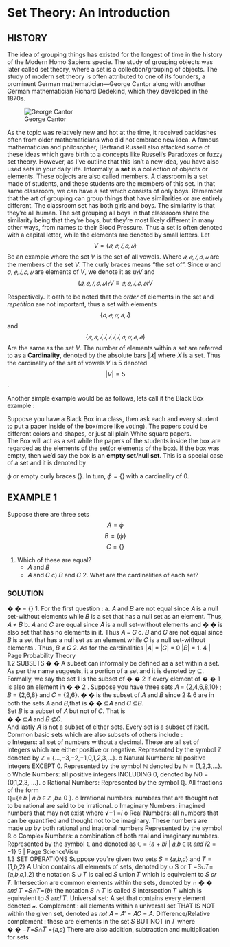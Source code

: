 # Set Theory: An Introduction

## HISTORY

The idea of grouping things has existed for the longest of time in the history of the Modern Homo Sapiens specie. The study of grouping objects was later called set theory, where a set is a collection/grouping of objects. The study of modern set theory is often attributed to one of its founders, a prominent German mathematician—George Cantor along with another German mathematician Richard Dedekind, which they developed in the 1870s.

![ George Cantor](images/G.Cantor.jpeg){fig-align="center"}

As the topic was relatively new and hot at the time, it received backlashes often from older mathematicians who did not embrace new idea. A famous mathematician and philosopher, Bertrand Russell also attacked some of these ideas which gave birth to a concepts like Russell’s Paradoxes or fuzzy set theory. However, as I’ve outline that this isn’t a new idea, you have also used sets in your daily life. Informally, a **set** is a collection of objects or elements. These objects are also called members. A classroom is a set made of students, and these students are the members of this set. In that same classroom, we can have a set which consists of only boys. Remember that the art of grouping can group things that have similarities or are entirely different. The classroom set has both girls and boys. The similarity is that they’re all human. The set grouping all boys in that classroom share the similarity being that they’re boys, but they’re most likely different in many other ways, from names to their Blood Pressure. Thus a set is often denoted with a capital letter, while the elements are denoted by small letters. Let $$
V = \{𝑎,𝑒,𝑖,𝑜,𝑢\}
$$ Be an example where the set $V$ is the set of all vowels. Where $𝑎,𝑒,𝑖,𝑜,𝑢$ are the members of the set $V$. The curly braces means “the set of”. Since $u$ and $a, 𝑒,𝑖, 𝑜,𝑢$ are elements of $V$, we denote it as $u𝜖V$ and $$(𝑎,𝑒,𝑖,𝑜,𝑢)𝜖V ≡ 𝑎,𝑒,𝑖,𝑜,𝑢𝜖V$$

Respectively. It oath to be noted that the *order* of elements in the set and *repetition* are not important, thus a set with elements $$\{𝑜, 𝑒, 𝑢,𝑎,𝑖\}$$ and $$\{𝑎,𝑎,𝑖,𝑖,𝑖,𝑖,𝑖,𝑜,𝑢,𝑒,𝑒\} $$ Are the same as the set $V$. The number of elements within a set are referred to as a **Cardinality**, denoted by the absolute bars $|𝑋|$ where 𝑋 is a set. Thus the cardinality of the set of vowels 𝑉 is 5 denoted $$|V| = 5$$.

Another simple example would be as follows, lets call it the Black Box example :

Suppose you have a Black Box in a class, then ask each and every student to put a paper inside of the box(more like voting). The papers could be different colors and shapes, or just all plain White square papers.\
The Box will act as a set while the papers of the students inside the box are regarded as the elements of the set(or elements of the box). If the box was empty, then we’d say the box is an **empty set/null set**. This is a special case of a set and it is denoted by

$\phi$ or empty curly braces $\{\}$. In turn, $\phi = \{\}$ with a cardinality of 0.

## EXAMPLE 1

Suppose there are three sets $$A = \phi $$ $$B = \{\phi\} $$ $$C = \{\} $$

1.  Which of these are equal?
    -   𝐴 and 𝐵
    -    𝐴 and 𝐶 c) 𝐵 and 𝐶 2. What are the cardinalities of each set?

### SOLUTION

� � = {} 1. For the first question : a. 𝐴 and 𝐵 are not equal since 𝐴 is a null set-without elements while 𝐵 is a set that has a null set as an element. Thus, 𝐴 ≠ 𝐵 b. 𝐴 and 𝐶 are equal since 𝐴 is a null set-without elements and � � is also set that has no elements in it. Thus 𝐴 = 𝐶 c. 𝐵 and 𝐶 are not equal since 𝐵 is a set that has a null set as an element while 𝐶 is a null set-without elements . Thus, 𝐵 ≠ 𝐶 2. As for the cardinalities \|𝐴\| = \|𝐶\| = 0 \|𝐵\| = 1. 4 \| Page Probability Theory\
1.2 SUBSETS � � A subset can informally be defined as a set within a set. As per the name suggests, it a portion of a set and it is denoted by ⊆. Formally, we say the set 1 is the subset of � � 2 if every element of � � 1 is also an element in � � 2 . Suppose you have three sets 𝐴 = {2,4,6,8,10} ; 𝐵 = {2,6,8} and 𝐶 = {2,6}. � � is the subset of 𝐴 and 𝐵 since 2 & 6 are in both the sets 𝐴 and 𝐵,that is � � ⊆𝐴 and 𝐶 ⊆𝐵.\
Set 𝐵 is a subset of 𝐴 but not of 𝐶. That is\
� � ⊆𝐴 and 𝐵 ⊈𝐶.\
And lastly 𝐴 is not a subset of either sets. Every set is a subset of itself. Common basic sets which are also subsets of others include :\
o Integers: all set of numbers without a decimal. These are all set of integers which are either positive or negative. Represented by the symbol ℤ denoted by ℤ = {…,−3,−2,−1,0,1,2,3,…}. o Natural Numbers: all positive integers EXCEPT 0. Represented by the symbol ℕ denoted by ℕ = {1,2,3,…}. o Whole Numbers: all positive integers INCLUDING 0, denoted by ℕ0 = {0,1,2,3, …}. o Rational Numbers: Represented by the symbol ℚ. All fractions of the form\
ℚ={𝑎 𝑏 \| 𝑎,𝑏 ∈ ℤ ,𝑏≠ 0 }. o Irrational numbers: numbers that are thought not to be rational are said to be irrational. o Imaginary Numbers: imagined numbers that may not exist where √−1 =𝑖 o Real Numbers: all numbers that can be quantified and thought not to be imaginary. These numbers are made up by both rational and irrational numbers Represented by the symbol ℝ o Complex Numbers: a combination of both real and imaginary numbers. Represented by the symbol ℂ and denoted as ℂ = {𝑎 + 𝑏𝑖 \| 𝑎,𝑏 ∈ ℝ 𝑎𝑛𝑑 𝑖2 = −1} 5 \| Page ScienceVisu\
1.3 SET OPERATIONS Suppose you\`re given two sets 𝑆 = {𝑎,𝑏,𝑐} and 𝑇 = {1,𝑏,2} A Union contains all elements of sets, denoted by ∪ S or T =S∪𝑇={𝑎,𝑏,𝑐,1,2} the notation S ∪ 𝑇 is called 𝑆 union 𝑇 which is equivalent to 𝑆 𝑜𝑟 𝑇. Intersection are common elements within the sets, denoted by ∩ � � 𝑎𝑛𝑑 𝑇 =𝑆∩𝑇={𝑏} the notation 𝑆 ∩ 𝑇 is called 𝑆 intersection 𝑇 which is equivalent to 𝑆 𝑎𝑛𝑑 𝑇. Universal set: A set that contains every element denoted 𝓊. Complement : all elements within a universal set THAT IS NOT within the given set, denoted as 𝑛𝑜𝑡 𝐴 = 𝐴′ = 𝐴𝐶 = 𝐴. Difference/Relative complement : these are elements in the set 𝑆 BUT NOT in 𝑇 where\
� � −𝑇=𝑆∩𝑇̅ ={𝑎,𝑐} There are also addition, subtraction and multiplication for sets
